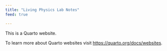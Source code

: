 ```yaml
---
title: "Living Physics Lab Notes"
feed: true

---
```


This is a Quarto website.

To learn more about Quarto websites visit <https://quarto.org/docs/websites>.
